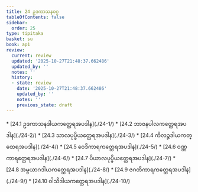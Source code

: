 ```yaml
---
title: 24 ဥဒကာသနဝဂ္ဂ
tableOfContents: false
sidebar:
  order: 25
type: tipitaka
basket: su
book: ap1
review:
  current: review
  updated: '2025-10-27T21:48:37.662486'
  updated_by: ''
  notes: ''
  history:
  - state: review
    date: '2025-10-27T21:48:37.662486'
    updated_by: ''
    notes: ''
    previous_state: draft
---
```



<ReviewStatus review={frontmatter.review} showDetails={true} />

<HypothesisAnnotation frontmatter={frontmatter} />

<DynamicBreadcrumb />



<TableOfContents book="ap1" section="24">
* [24.1 ဥဒကာသနဒါယကတ္ထေရအပဒါန](./24-1/)
* [24.2 ဘာဇနပါလကတ္ထေရအပဒါန](./24-2/)
* [24.3 သာလပုပ္ဖိယတ္ထေရအပဒါန](./24-3/)
* [24.4 ကိလဉ္ဇဒါယကတ္ထေရအပဒါန](./24-4/)
* [24.5 ဝေဒိကာရကတ္ထေရအပဒါန](./24-5/)
* [24.6 ဝဏ္ဏကာရတ္ထေရအပဒါန](./24-6/)
* [24.7 ပိယာလပုပ္ဖိယတ္ထေရအပဒါန](./24-7/)
* [24.8 အမ္ဗယာဂဒါယကတ္ထေရအပဒါန](./24-8/)
* [24.9 ဇဂတိကာရကတ္ထေရအပဒါန](./24-9/)
* [24.10 ဝါသိဒါယကတ္ထေရအပဒါန](./24-10/)
</TableOfContents>